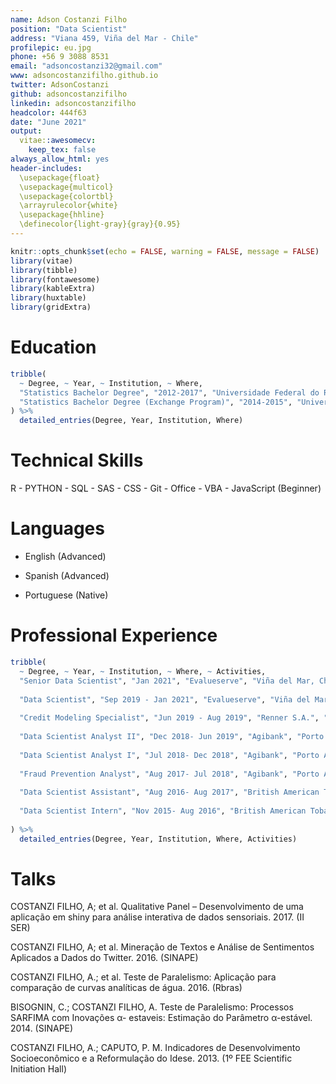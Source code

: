 ```yaml
---
name: Adson Costanzi Filho
position: "Data Scientist"
address: "Viana 459, Viña del Mar - Chile"
profilepic: eu.jpg
phone: +56 9 3088 8531 
email: "adsoncostanzi32@gmail.com"
www: adsoncostanzifilho.github.io
twitter: AdsonCostanzi
github: adsoncostanzifilho
linkedin: adsoncostanzifilho
headcolor: 444f63
date: "June 2021"
output: 
  vitae::awesomecv:
    keep_tex: false
always_allow_html: yes
header-includes:
  \usepackage{float}
  \usepackage{multicol}
  \usepackage{colortbl}
  \arrayrulecolor{white}
  \usepackage{hhline}
  \definecolor{light-gray}{gray}{0.95}
---
```


```r
knitr::opts_chunk$set(echo = FALSE, warning = FALSE, message = FALSE)
library(vitae)
library(tibble)
library(fontawesome)
library(kableExtra)
library(huxtable)
library(gridExtra)
```


\paragraphstyle{I am a statistician who majored at the Federal University of Rio Grande do Sul, Brazil. I have about 6 years of experience working in data science environments, working mainly with model development, text mining, sentiment analysis, data visualization, and report creation. I am also a very active member of the R community following discussions, news, and improvements of the language. I am the developer/maintainer of an R package hosted on CRAN called CSGo designed to pull the CSGO data from Steam's API. You can find more projects I am involved in on my personal page.}


\faIcon{university} Education
============================================

```r
tribble(
  ~ Degree, ~ Year, ~ Institution, ~ Where,
  "Statistics Bachelor Degree", "2012-2017", "Universidade Federal do Rio Grande do Sul", "Porto Alegre, Brazil",
  "Statistics Bachelor Degree (Exchange Program)", "2014-2015", "Universidad de Valladolid", "Valladolid, Spain"
) %>% 
  detailed_entries(Degree, Year, Institution, Where)
```

\faIcon{laptop-code} Technical Skills
============================================

R - PYTHON - SQL - SAS - CSS - Git - Office - VBA - JavaScript (Beginner)

\faIcon{language} Languages
============================================

- English (Advanced)

- Spanish (Advanced)

- Portuguese (Native)

\faIcon{briefcase} Professional Experience
============================================

```r
tribble(
  ~ Degree, ~ Year, ~ Institution, ~ Where, ~ Activities,
  "Senior Data Scientist", "Jan 2021", "Evalueserve", "Viña del Mar, Chile", "Consultant to one of the 5 Major US Bank, responsible for campaigns and events measurement, automating processes, model and machine learning development applied to the marketing. Technical leader in inhouse data science projects: NLP, Auto ML, R Trainings, Automated Model Monitor, etc.",
  
  "Data Scientist", "Sep 2019 - Jan 2021", "Evalueserve", "Viña del Mar, Chile", "Consultant to one of the 5 Major US Bank, responsible for campaigns and events measurement, automating processes, model and machine learning development applied to the marketing. Technical leader in inhouse data science projects: NLP, Auto ML, R Trainings, Automated Model Monitor, etc.",
  
  "Credit Modeling Specialist", "Jun 2019 - Aug 2019", "Renner S.A.", "Porto Alegre, Brazil", "Propose and develop predictive models for credit area. Implementation and maintenance of credit policies. APIs creation and deploy. Working in Git environment, R, SAS, and SQL.",
  
  "Data Scientist Analyst II", "Dec 2018- Jun 2019", "Agibank", "Porto Alegre, Brazil", "Statistical modeling (credit, fraud and debt collection). APIs creation and deploy. Webscraping to obtain data from Internet. Data science techniques to illustrate and summarize information (shiny and rmarkdown). Working in Git environment, R, Docker, Spark, Amazon Cloud (Ec2, Redshift, S3) and SQL.",
  
  "Data Scientist Analyst I", "Jul 2018- Dec 2018", "Agibank", "Porto Alegre, Brazil", "Statistical modeling (credit, fraud and behavior). APIs creation and deploy. Web scraping to obtain data from the Internet. Data science techniques to illustrate and summarize information (shiny and rmarkdown). Working in Git environment, R, Docker, Spark, Amazon Cloud (Ec2, Redshift, S3) and SQL.",
  
  "Fraud Prevention Analyst", "Aug 2017- Jul 2018", "Agibank", "Porto Alegre, Brazil", "Statistical modeling to understand and predict fraud behavior (machine learning techniques). Data science techniques to illustrate and summarize information (shiny and rmarkdown). Automation of management reports.",
  
  "Data Scientist Assistant", "Aug 2016- Aug 2017", "British American Tobacco", "Porto Alegre, Brazil", "Descriptive analysis, statistical modeling, design of experiments and reports creation. Creation of web tools to store, process and illustrate data (shiny).",
  
  "Data Scientist Intern", "Nov 2015- Aug 2016", "British American Tobacco", "Porto Alegre, Brazil", "Descriptive analysis, statistical modeling, design of experiments and support of reports creation. Creation of web tools to store, process and illustrate data (shiny)."
  
) %>% 
  detailed_entries(Degree, Year, Institution, Where, Activities)
```


\faIcon{chalkboard-teacher} Talks
============================================

COSTANZI FILHO, A; et al. Qualitative Panel – Desenvolvimento de uma aplicação em shiny para
análise interativa de dados sensoriais. 2017. (II SER)

COSTANZI FILHO, A; et al. Mineração de Textos e Análise de Sentimentos Aplicados a Dados do
Twitter. 2016. (SINAPE)

COSTANZI FILHO, A.; et al. Teste de Paralelismo: Aplicação para comparação de curvas analíticas
de água. 2016. (Rbras)

BISOGNIN, C.; COSTANZI FILHO, A. Teste de Paralelismo: Processos SARFIMA com Inovações α-
estaveis: Estimação do Parâmetro α-estável. 2014. (SINAPE)

COSTANZI FILHO, A.; CAPUTO, P. M. Indicadores de Desenvolvimento Socioeconômico e a
Reformulação do Idese. 2013. (1º FEE Scientific Initiation Hall)



